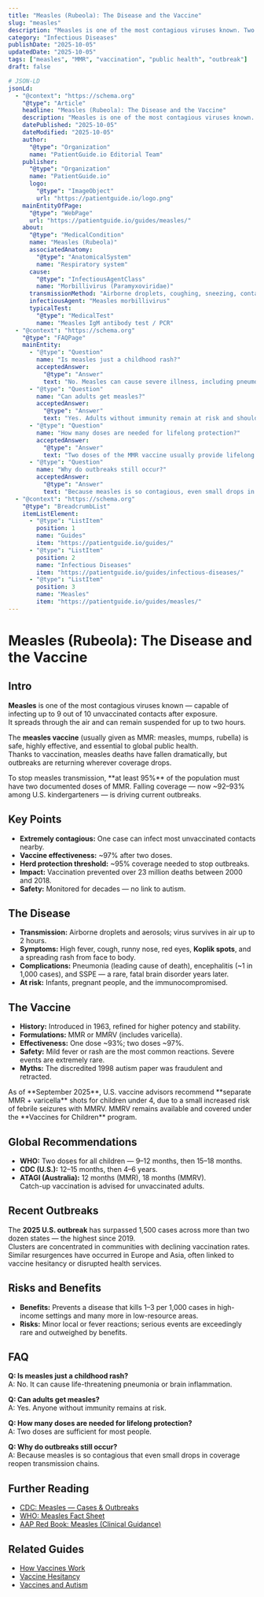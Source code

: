 ```yaml
---
title: "Measles (Rubeola): The Disease and the Vaccine"
slug: "measles"
description: "Measles is one of the most contagious viruses known. Two doses of the MMR vaccine provide strong, long-lasting protection."
category: "Infectious Diseases"
publishDate: "2025-10-05"
updatedDate: "2025-10-05"
tags: ["measles", "MMR", "vaccination", "public health", "outbreak"]
draft: false

# JSON-LD
jsonLd:
  - "@context": "https://schema.org"
    "@type": "Article"
    headline: "Measles (Rubeola): The Disease and the Vaccine"
    description: "Measles is one of the most contagious viruses known. Two doses of the MMR vaccine provide strong, long-lasting protection."
    datePublished: "2025-10-05"
    dateModified: "2025-10-05"
    author:
      "@type": "Organization"
      name: "PatientGuide.io Editorial Team"
    publisher:
      "@type": "Organization"
      name: "PatientGuide.io"
      logo:
        "@type": "ImageObject"
        url: "https://patientguide.io/logo.png"
    mainEntityOfPage:
      "@type": "WebPage"
      url: "https://patientguide.io/guides/measles/"
    about:
      "@type": "MedicalCondition"
      name: "Measles (Rubeola)"
      associatedAnatomy:
        "@type": "AnatomicalSystem"
        name: "Respiratory system"
      cause:
        "@type": "InfectiousAgentClass"
        name: "Morbillivirus (Paramyxoviridae)"
      transmissionMethod: "Airborne droplets, coughing, sneezing, contact with contaminated surfaces"
      infectiousAgent: "Measles morbillivirus"
      typicalTest:
        "@type": "MedicalTest"
        name: "Measles IgM antibody test / PCR"
  - "@context": "https://schema.org"
    "@type": "FAQPage"
    mainEntity:
      - "@type": "Question"
        name: "Is measles just a childhood rash?"
        acceptedAnswer:
          "@type": "Answer"
          text: "No. Measles can cause severe illness, including pneumonia, encephalitis, and death."
      - "@type": "Question"
        name: "Can adults get measles?"
        acceptedAnswer:
          "@type": "Answer"
          text: "Yes. Adults without immunity remain at risk and should receive two doses of MMR."
      - "@type": "Question"
        name: "How many doses are needed for lifelong protection?"
        acceptedAnswer:
          "@type": "Answer"
          text: "Two doses of the MMR vaccine usually provide lifelong immunity."
      - "@type": "Question"
        name: "Why do outbreaks still occur?"
        acceptedAnswer:
          "@type": "Answer"
          text: "Because measles is so contagious, even small drops in vaccination coverage can lead to outbreaks."
  - "@context": "https://schema.org"
    "@type": "BreadcrumbList"
    itemListElement:
      - "@type": "ListItem"
        position: 1
        name: "Guides"
        item: "https://patientguide.io/guides/"
      - "@type": "ListItem"
        position: 2
        name: "Infectious Diseases"
        item: "https://patientguide.io/guides/infectious-diseases/"
      - "@type": "ListItem"
        position: 3
        name: "Measles"
        item: "https://patientguide.io/guides/measles/"
---
```



<OutbreakTracker
  title="Current Measles Situation"
  region="United States"
  dataUrl="/data/measles-us.json"
  client:load
/>

# Measles (Rubeola): The Disease and the Vaccine

## Intro
**Measles** is one of the most contagious viruses known — capable of infecting up to 9 out of 10 unvaccinated contacts after exposure.  
It spreads through the air and can remain suspended for up to two hours.  

The **measles vaccine** (usually given as MMR: measles, mumps, rubella) is safe, highly effective, and essential to global public health.  
Thanks to vaccination, measles deaths have fallen dramatically, but outbreaks are returning wherever coverage drops.

<Aside title="Important" variant="warning">
To stop measles transmission, **at least 95%** of the population must have two documented doses of MMR.  
Falling coverage — now ~92–93% among U.S. kindergarteners — is driving current outbreaks.
</Aside>

## Key Points
- **Extremely contagious:** One case can infect most unvaccinated contacts nearby.  
- **Vaccine effectiveness:** ~97% after two doses.  
- **Herd protection threshold:** ~95% coverage needed to stop outbreaks.  
- **Impact:** Vaccination prevented over 23 million deaths between 2000 and 2018.  
- **Safety:** Monitored for decades — no link to autism.

## The Disease
- **Transmission:** Airborne droplets and aerosols; virus survives in air up to 2 hours.  
- **Symptoms:** High fever, cough, runny nose, red eyes, **Koplik spots**, and a spreading rash from face to body.  
- **Complications:** Pneumonia (leading cause of death), encephalitis (~1 in 1,000 cases), and SSPE — a rare, fatal brain disorder years later.  
- **At risk:** Infants, pregnant people, and the immunocompromised.

## The Vaccine
- **History:** Introduced in 1963, refined for higher potency and stability.  
- **Formulations:** MMR or MMRV (includes varicella).  
- **Effectiveness:** One dose ~93%; two doses ~97%.  
- **Safety:** Mild fever or rash are the most common reactions. Severe events are extremely rare.  
- **Myths:** The discredited 1998 autism paper was fraudulent and retracted.

<Aside title="Note on MMRV Policy" variant="info">
As of **September 2025**, U.S. vaccine advisors recommend **separate MMR + varicella** shots for children under 4, due to a small increased risk of febrile seizures with MMRV.  
MMRV remains available and covered under the **Vaccines for Children** program.
</Aside>

## Global Recommendations
- **WHO:** Two doses for all children — 9–12 months, then 15–18 months.  
- **CDC (U.S.):** 12–15 months, then 4–6 years.  
- **ATAGI (Australia):** 12 months (MMR), 18 months (MMRV).  
Catch-up vaccination is advised for unvaccinated adults.

## Recent Outbreaks
The **2025 U.S. outbreak** has surpassed 1,500 cases across more than two dozen states — the highest since 2019.  
Clusters are concentrated in communities with declining vaccination rates.  
Similar resurgences have occurred in Europe and Asia, often linked to vaccine hesitancy or disrupted health services.

## Risks and Benefits
- **Benefits:** Prevents a disease that kills 1–3 per 1,000 cases in high-income settings and many more in low-resource areas.  
- **Risks:** Minor local or fever reactions; serious events are exceedingly rare and outweighed by benefits.

## FAQ
**Q: Is measles just a childhood rash?**  
A: No. It can cause life-threatening pneumonia or brain inflammation.  

**Q: Can adults get measles?**  
A: Yes. Anyone without immunity remains at risk.  

**Q: How many doses are needed for lifelong protection?**  
A: Two doses are sufficient for most people.  

**Q: Why do outbreaks still occur?**  
A: Because measles is so contagious that even small drops in coverage reopen transmission chains.

## Further Reading
- [CDC: Measles — Cases & Outbreaks](https://www.cdc.gov/measles/cases-outbreaks.html)  
- [WHO: Measles Fact Sheet](https://www.who.int/news-room/fact-sheets/detail/measles)  
- [AAP Red Book: Measles (Clinical Guidance)](https://publications.aap.org/redbook/book/347/chapter/5748821/Measles)

## Related Guides
- [How Vaccines Work](/guides/how-vaccines-work)  
- [Vaccine Hesitancy](/guides/vaccine-hesitancy)  
- [Vaccines and Autism](/guides/vaccines-and-autism)
